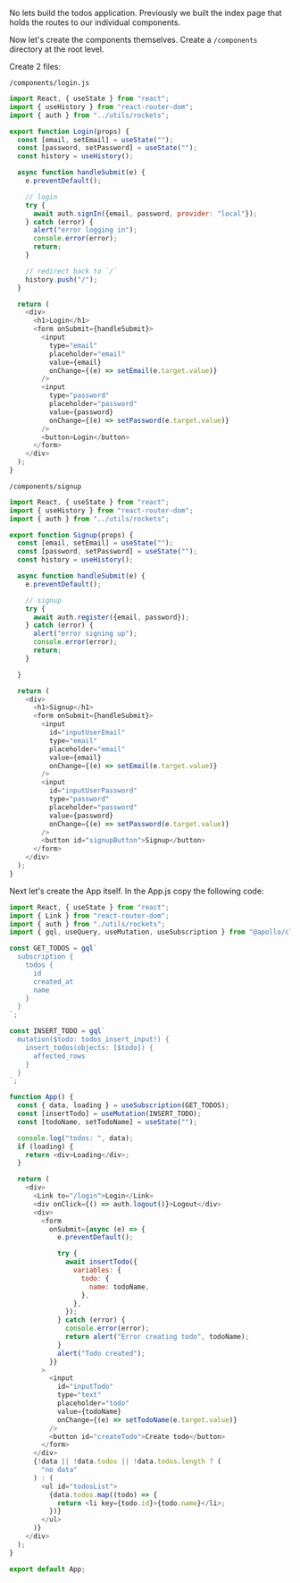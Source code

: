 No lets build the todos application. Previously we built the index page that holds the routes to our individual components.

Now let's create the components themselves. Create a `/components` directory at the root level.

Create 2 files:

`/components/login.js`

```js
import React, { useState } from "react";
import { useHistory } from "react-router-dom";
import { auth } from "../utils/rockets";

export function Login(props) {
  const [email, setEmail] = useState("");
  const [password, setPassword] = useState("");
  const history = useHistory();

  async function handleSubmit(e) {
    e.preventDefault();

    // login
    try {
      await auth.signIn({email, password, provider: "local"});
    } catch (error) {
      alert("error logging in");
      console.error(error);
      return;
    }

    // redirect back to `/`
    history.push("/");
  }

  return (
    <div>
      <h1>Login</h1>
      <form onSubmit={handleSubmit}>
        <input
          type="email"
          placeholder="email"
          value={email}
          onChange={(e) => setEmail(e.target.value)}
        />
        <input
          type="password"
          placeholder="password"
          value={password}
          onChange={(e) => setPassword(e.target.value)}
        />
        <button>Login</button>
      </form>
    </div>
  );
}
```

`/components/signup`

```js
import React, { useState } from "react";
import { useHistory } from "react-router-dom";
import { auth } from "../utils/rockets";

export function Signup(props) {
  const [email, setEmail] = useState("");
  const [password, setPassword] = useState("");
  const history = useHistory();

  async function handleSubmit(e) {
    e.preventDefault();

    // signup
    try {
      await auth.register({email, password});
    } catch (error) {
      alert("error signing up");
      console.error(error);
      return;
    }

  }

  return (
    <div>
      <h1>Signup</h1>
      <form onSubmit={handleSubmit}>
        <input
          id="inputUserEmail"
          type="email"
          placeholder="email"
          value={email}
          onChange={(e) => setEmail(e.target.value)}
        />
        <input
          id="inputUserPassword"
          type="password"
          placeholder="password"
          value={password}
          onChange={(e) => setPassword(e.target.value)}
        />
        <button id="signupButton">Signup</button>
      </form>
    </div>
  );
}
```

Next let's create the App itself. In the App.js copy the following code:

```js
import React, { useState } from "react";
import { Link } from "react-router-dom";
import { auth } from "./utils/rockets";
import { gql, useQuery, useMutation, useSubscription } from "@apollo/client";

const GET_TODOS = gql`
  subscription {
    todos {
      id
      created_at
      name
    }
  }
`;

const INSERT_TODO = gql`
  mutation($todo: todos_insert_input!) {
    insert_todos(objects: [$todo]) {
      affected_rows
    }
  }
`;

function App() {
  const { data, loading } = useSubscription(GET_TODOS);
  const [insertTodo] = useMutation(INSERT_TODO);
  const [todoName, setTodoName] = useState("");

  console.log("todos: ", data);
  if (loading) {
    return <div>Loading</div>;
  }

  return (
    <div>
      <Link to="/login">Login</Link>
      <div onClick={() => auth.logout()}>Logout</div>
      <div>
        <form
          onSubmit={async (e) => {
            e.preventDefault();

            try {
              await insertTodo({
                variables: {
                  todo: {
                    name: todoName,
                  },
                },
              });
            } catch (error) {
              console.error(error);
              return alert("Error creating todo", todoName);
            }
            alert("Todo created");
          }}
        >
          <input
            id="inputTodo"
            type="text"
            placeholder="todo"
            value={todoName}
            onChange={(e) => setTodoName(e.target.value)}
          />
          <button id="createTodo">Create todo</button>
        </form>
      </div>
      {!data || !data.todos || !data.todos.length ? (
        "no data"
      ) : (
        <ul id="todosList">
          {data.todos.map((todo) => {
            return <li key={todo.id}>{todo.name}</li>;
          })}
        </ul>
      )}
    </div>
  );
}

export default App;
```